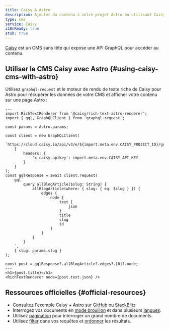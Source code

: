 ```yaml
---
title: Caisy & Astro
description: Ajouter du contenu à votre projet Astro en utilisant Caisy comme CMS
type: cms
service: Caisy
i18nReady: true
stub: true
---
```


[Caisy](https://caisy.io/) est un CMS sans tête qui expose une API GraphQL pour accéder au contenu.

## Utiliser le CMS Caisy avec Astro \{#using-caisy-cms-with-astro\}

Utilisez `graphql-request` et le moteur de rendu de texte riche de Caisy pour Astro pour récupérer les données de votre CMS et afficher votre contenu sur une page Astro :

```astro title="src/pages/blog/[...slug].astro"
---
import RichTextRenderer from '@caisy/rich-text-astro-renderer';
import { gql, GraphQLClient } from 'graphql-request';

const params = Astro.params;

const client = new GraphQLClient(
	`https://cloud.caisy.io/api/v3/e/${import.meta.env.CAISY_PROJECT_ID}/graphql`,
	{
		headers: {
			'x-caisy-apikey': import.meta.env.CAISY_API_KEY
		}
	}
);
const gqlResponse = await client.request(
	gql`
		query allBlogArticle($slug: String) {
			allBlogArticle(where: { slug: { eq: $slug } }) {
				edges {
					node {
						text {
							json
						}
						title
						slug
						id
					}
				}
			}
		}
	`,
	{ slug: params.slug }
);

const post = gqlResponse?.allBlogArticle?.edges?.[0]?.node;
---
<h1>{post.title}</h1>
<RichTextRenderer node={post.text.json} />
```

## Ressources officielles \{#official-resources\}

- Consultez l'exemple Caisy + Astro sur [GitHub](https://github.com/caisy-io/caisy-example-astro) ou [StackBlitz](https://stackblitz.com/github/caisy-io/caisy-example-astro?file=src%2Fpages%2Fblog%2F%5B...slug%5D.astro)
- Interrogez vos documents en [mode brouillon](https://caisy.io/developer/docs/external-api/localization-and-preview#preview-mode-15) et dans plusieurs [langues](https://caisy.io/developer/docs/external-api/localization-and-preview#localization-in-a-graphql-query-8).
- Utilisez [pagination](https://caisy.io/developer/docs/external-api/queries-pagination) pour interroger un grand nombre de documents.
- Utilisez [filter](https://caisy.io/developer/docs/external-api/external-filter-and-sorting) dans vos requêtes et [ordonner](https://caisy.io/developer/docs/external-api/external-filter-and-sorting#sorting-8) les résultats.